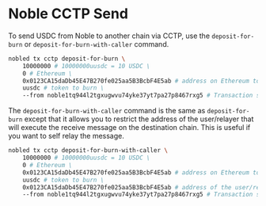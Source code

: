 # Noble CCTP Send

To send USDC from Noble to another chain via CCTP, use the `deposit-for-burn` or `deposit-for-burn-with-caller` command.

```bash
nobled tx cctp deposit-for-burn \
    10000000 # 10000000uusdc = 10 USDC \
    0 # Ethereum \
    0x0123CA15daDb45E47B270fe025aa5B3BcbF4E5ab # address on Ethereum to receive the USDC \
    uusdc # token to burn \
    --from noble1tq944l2tgxugwvu74yke37yt7pa27p8467rxg5 # Transaction signer
```

The `deposit-for-burn-with-caller` command is the same as `deposit-for-burn` except that it allows you to restrict the address of the user/relayer that will execute the receive message on the destination chain. This is useful if you want to self relay the message.

```bash
nobled tx cctp deposit-for-burn-with-caller \
    10000000 # 10000000uusdc = 10 USDC \
    0 # Ethereum \
    0x0123CA15daDb45E47B270fe025aa5B3BcbF4E5ab # address on Ethereum to receive the USDC \
    uusdc # token to burn \
    0x0123CA15daDb45E47B270fe025aa5B3BcbF4E5ab # address of the user/relayer that will execute the receive message on the destination chain \
    --from noble1tq944l2tgxugwvu74yke37yt7pa27p8467rxg5 # Transaction signer
```
